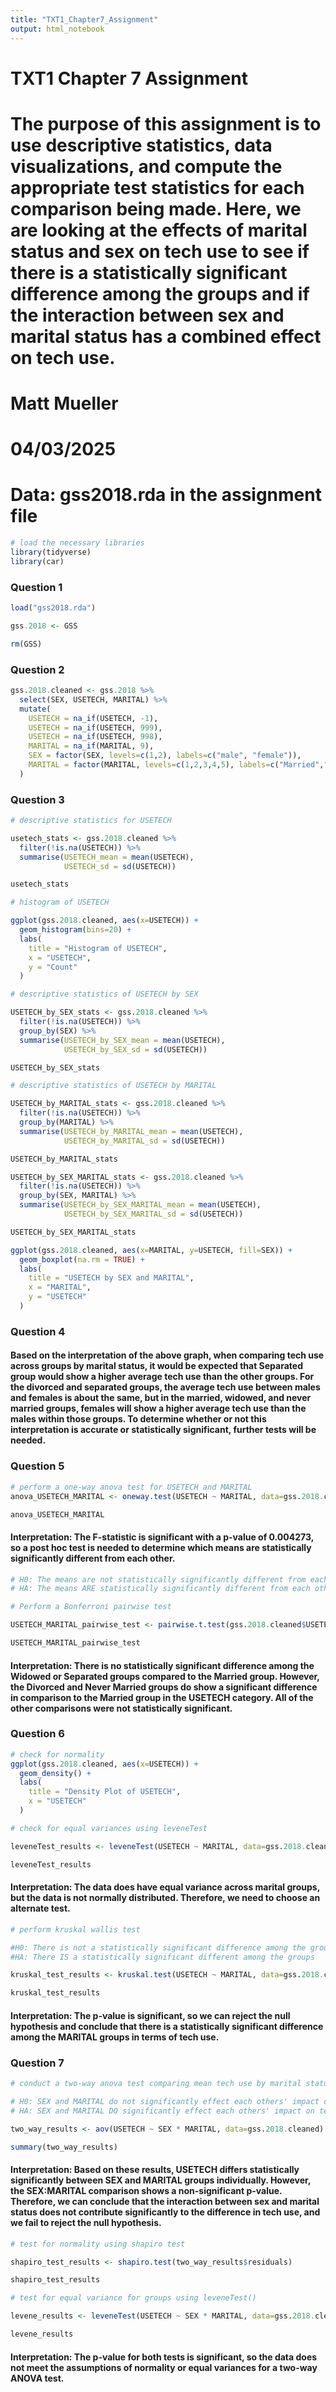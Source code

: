---
title: "TXT1_Chapter7_Assignment"
output: html_notebook
---

###############################################################################################
# TXT1 Chapter 7 Assignment
# The purpose of this assignment is to use descriptive statistics, data visualizations, and compute the appropriate test statistics for each comparison being made. Here, we are looking at the effects of marital status and sex on tech use to see if there is a statistically significant difference among the groups and if the interaction between sex and marital status has a combined effect on tech use. 
# Matt Mueller
# 04/03/2025
# Data: gss2018.rda in the assignment file
###############################################################################################

```{r}
# load the necessary libraries
library(tidyverse)
library(car)
```

### Question 1

```{r}
load("gss2018.rda")

gss.2018 <- GSS

rm(GSS)
```

### Question 2

```{r}
gss.2018.cleaned <- gss.2018 %>%
  select(SEX, USETECH, MARITAL) %>%
  mutate(
    USETECH = na_if(USETECH, -1),
    USETECH = na_if(USETECH, 999),
    USETECH = na_if(USETECH, 998),
    MARITAL = na_if(MARITAL, 9),
    SEX = factor(SEX, levels=c(1,2), labels=c("male", "female")),
    MARITAL = factor(MARITAL, levels=c(1,2,3,4,5), labels=c("Married","Widowed","Divorced","Separated","Never Married"))
  )
```

### Question 3

```{r}
# descriptive statistics for USETECH 

usetech_stats <- gss.2018.cleaned %>%
  filter(!is.na(USETECH)) %>%
  summarise(USETECH_mean = mean(USETECH),
            USETECH_sd = sd(USETECH))

usetech_stats
```

```{r}
# histogram of USETECH

ggplot(gss.2018.cleaned, aes(x=USETECH)) +
  geom_histogram(bins=20) +
  labs(
    title = "Histogram of USETECH",
    x = "USETECH",
    y = "Count"
  )
```


```{r}
# descriptive statistics of USETECH by SEX

USETECH_by_SEX_stats <- gss.2018.cleaned %>%
  filter(!is.na(USETECH)) %>%
  group_by(SEX) %>%
  summarise(USETECH_by_SEX_mean = mean(USETECH),
            USETECH_by_SEX_sd = sd(USETECH))

USETECH_by_SEX_stats

```

```{r}
# descriptive statistics of USETECH by MARITAL

USETECH_by_MARITAL_stats <- gss.2018.cleaned %>%
  filter(!is.na(USETECH)) %>%
  group_by(MARITAL) %>%
  summarise(USETECH_by_MARITAL_mean = mean(USETECH),
            USETECH_by_MARITAL_sd = sd(USETECH))

USETECH_by_MARITAL_stats
```

```{r}
USETECH_by_SEX_MARITAL_stats <- gss.2018.cleaned %>%
  filter(!is.na(USETECH)) %>%
  group_by(SEX, MARITAL) %>%
  summarise(USETECH_by_SEX_MARITAL_mean = mean(USETECH),
            USETECH_by_SEX_MARITAL_sd = sd(USETECH))

USETECH_by_SEX_MARITAL_stats
```

```{r}
ggplot(gss.2018.cleaned, aes(x=MARITAL, y=USETECH, fill=SEX)) +
  geom_boxplot(na.rm = TRUE) +
  labs(
    title = "USETECH by SEX and MARITAL",
    x = "MARITAL",
    y = "USETECH"
  )
```

### Question 4

#### Based on the interpretation of the above graph, when comparing tech use across groups by marital status, it would be expected that Separated group would show a higher average tech use than the other groups. For the divorced and separated groups, the average tech use between males and females is about the same, but in the married, widowed, and never married groups, females will show a higher average tech use than the males within those groups. To determine whether or not this interpretation is accurate or statistically significant, further tests will be needed.

### Question 5

```{r}
# perform a one-way anova test for USETECH and MARITAL
anova_USETECH_MARITAL <- oneway.test(USETECH ~ MARITAL, data=gss.2018.cleaned, var.equal=TRUE)

anova_USETECH_MARITAL
```

#### Interpretation: The F-statistic is significant with a p-value of 0.004273, so a post hoc test is needed to determine which means are statistically significantly different from each other.

```{r}
# H0: The means are not statistically significantly different from each other.
# HA: The means ARE statistically significantly different from each other.

# Perform a Bonferroni pairwise test

USETECH_MARITAL_pairwise_test <- pairwise.t.test(gss.2018.cleaned$USETECH, gss.2018.cleaned$MARITAL, p.adj="bonf")

USETECH_MARITAL_pairwise_test
```

#### Interpretation: There is no statistically significant difference among the Widowed or Separated groups compared to the Married group. However, the Divorced and Never Married groups do show a significant difference in comparison to the Married group in the USETECH category. All of the other comparisons were not statistically significant.

### Question 6

```{r}
# check for normality 
ggplot(gss.2018.cleaned, aes(x=USETECH)) +
  geom_density() +
  labs(
    title = "Density Plot of USETECH",
    x = "USETECH"
  )
```

```{r}
# check for equal variances using leveneTest

leveneTest_results <- leveneTest(USETECH ~ MARITAL, data=gss.2018.cleaned)

leveneTest_results
```

#### Interpretation: The data does have equal variance across marital groups, but the data is not normally distributed. Therefore, we need to choose an alternate test.

```{r}
# perform kruskal wallis test

#H0: There is not a statistically significant difference among the groups
#HA: There IS a statistically significant different among the groups

kruskal_test_results <- kruskal.test(USETECH ~ MARITAL, data=gss.2018.cleaned)

kruskal_test_results
```

#### Interpretation: The p-value is significant, so we can reject the null hypothesis and conclude that there is a statistically significant difference among the MARITAL groups in terms of tech use.

### Question 7

```{r}
# conduct a two-way anova test comparing mean tech use by marital status and sex

# H0: SEX and MARITAL do not significantly effect each others' impact on tech use
# HA: SEX and MARITAL DO significantly effect each others' impact on tech use

two_way_results <- aov(USETECH ~ SEX * MARITAL, data=gss.2018.cleaned)

summary(two_way_results)
```

#### Interpretation: Based on these results, USETECH differs statistically significantly between SEX and MARITAL groups individually. However, the SEX:MARITAL comparison shows a non-significant p-value. Therefore, we can conclude that the interaction between sex and marital status does not contribute significantly to the difference in tech use, and we fail to reject the null hypothesis.

```{r}
# test for normality using shapiro test

shapiro_test_results <- shapiro.test(two_way_results$residuals)

shapiro_test_results
```

```{r}
# test for equal variance for groups using leveneTest()

levene_results <- leveneTest(USETECH ~ SEX * MARITAL, data=gss.2018.cleaned)

levene_results
```

#### Interpretation: The p-value for both tests is significant, so the data does not meet the assumptions of normality or equal variances for a two-way ANOVA test.
